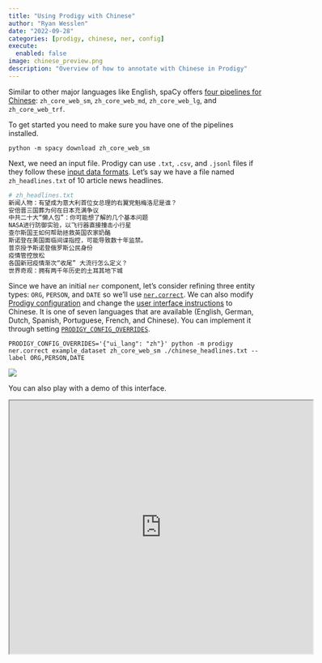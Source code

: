 ```yaml
---
title: "Using Prodigy with Chinese"
author: "Ryan Wesslen"
date: "2022-09-28"
categories: [prodigy, chinese, ner, config]
execute: 
  enabled: false
image: chinese_preview.png
description: "Overview of how to annotate with Chinese in Prodigy"
---
```


Similar to other major languages like English, spaCy offers [four pipelines for Chinese](https://spacy.io/models/zh): `zh_core_web_sm`, `zh_core_web_md`, `zh_core_web_lg`, and `zh_core_web_trf`. 

To get started you need to make sure you have one of the pipelines installed.

```
python -m spacy download zh_core_web_sm
```

Next, we need an input file. Prodigy can use `.txt`, `.csv`, and `.jsonl` files if they follow these [input data formats](https://prodi.gy/docs/api-loaders#input). Let's say we have a file named `zh_headlines.txt` of 10 article news headlines.

```python
# zh_headlines.txt
新闻人物：有望成为意大利首位女总理的右翼党魁梅洛尼是谁？
安倍晋三国葬为何在日本充满争议
中共二十大“懒人包”：你可能想了解的几个基本问题
NASA进行防御实验，以飞行器直接撞击小行星
查尔斯国王如何帮助拯救英国农家奶酪
斯诺登在美国面临间谍指控，可能导致数十年监禁。
普京授予斯诺登俄罗斯公民身份
疫情管控放松
各国新冠疫情渐次“收尾” 大流行怎么定义？
世界奇观：拥有两千年历史的土耳其地下城
```

Since we have an initial `ner` component, let's consider refining three entity types: `ORG`, `PERSON`, and `DATE` so we'll use [`ner.correct`](https://prodi.gy/docs/recipes/#ner-correct). We can also modify [Prodigy configuration](https://prodi.gy/docs/install#config) and change the [user interface instructions](https://prodi.gy/docs/api-web-app/#ui-language) to Chinese. It is one of seven languages that are available (English, German, Dutch, Spanish, Portuguese, French, and Chinese). You can implement it through setting [`PRODIGY_CONFIG_OVERRIDES`](https://prodi.gy/docs/install#config-overrides).

```
PRODIGY_CONFIG_OVERRIDES='{"ui_lang": "zh"}' python -m prodigy ner.correct example_dataset zh_core_web_sm ./chinese_headlines.txt --label ORG,PERSON,DATE
```

![](chinese_prodigy.png)

You can also play with a demo of this interface.

<p align="center">
<iframe src="https://demo.prodi.gy/?=ar&view_id=ner_chars" title="Prodigy Demo" width="600" height="500" data-external="1"></iframe></p>